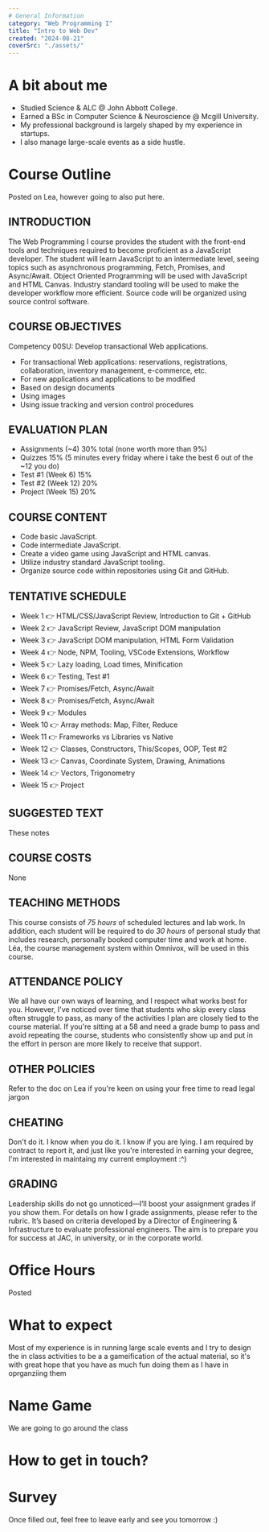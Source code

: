 ```yaml
---
# General Information
category: "Web Programming I"
title: "Intro to Web Dev"
created: "2024-08-21"
coverSrc: "./assets/"
---
```


# A bit about me

- Studied Science & ALC @ John Abbott College.
- Earned a BSc in Computer Science & Neuroscience @ Mcgill University.
- My professional background is largely shaped by my experience in startups.
- I also manage large-scale events as a side hustle.

# Course Outline

Posted on Lea, however going to also put here.

## INTRODUCTION

The Web Programming I course provides the student with the front-end tools and techniques required to become proficient as a JavaScript developer. The student will learn JavaScript to an intermediate level, seeing topics such as asynchronous programming, Fetch, Promises, and Async/Await. Object Oriented Programming will be used with JavaScript and HTML Canvas. Industry standard tooling will be used to make the developer workflow more efficient. Source code will be organized using source control software.

## COURSE OBJECTIVES

Competency 00SU: Develop transactional Web applications.

- For transactional Web applications: reservations, registrations, collaboration, inventory management, e-commerce, etc.
- For new applications and applications to be modified
- Based on design documents
- Using images
- Using issue tracking and version control procedures

## EVALUATION PLAN

- Assignments (~4) 30% total (none worth more than 9%)
- Quizzes 15% (5 minutes every friday where i take the best 6 out of the ~12 you do)
- Test #1 (Week 6) 15%
- Test #2 (Week 12) 20%
- Project (Week 15) 20%

## COURSE CONTENT

- Code basic JavaScript.
- Code intermediate JavaScript.
- Create a video game using JavaScript and HTML canvas.
- Utilize industry standard JavaScript tooling.
- Organize source code within repositories using Git and GitHub.

## TENTATIVE SCHEDULE

- Week 1 👉 HTML/CSS/JavaScript Review, Introduction to Git + GitHub
- Week 2 👉 JavaScript Review, JavaScript DOM manipulation
- Week 3 👉 JavaScript DOM manipulation, HTML Form Validation
- Week 4 👉 Node, NPM, Tooling, VSCode Extensions, Workflow
- Week 5 👉 Lazy loading, Load times, Minification
- Week 6 👉 Testing, Test #1
- Week 7 👉 Promises/Fetch, Async/Await
- Week 8 👉 Promises/Fetch, Async/Await
- Week 9 👉 Modules
- Week 10 👉 Array methods: Map, Filter, Reduce
- Week 11 👉 Frameworks vs Libraries vs Native
- Week 12 👉 Classes, Constructors, This/Scopes, OOP, Test #2
- Week 13 👉 Canvas, Coordinate System, Drawing, Animations
- Week 14 👉 Vectors, Trigonometry
- Week 15 👉 Project

## SUGGESTED TEXT

These notes

## COURSE COSTS

None

## TEACHING METHODS

This course consists of _75 hours_ of scheduled lectures and lab work. In addition, each student will be required to do _30 hours_ of personal study that includes research, personally booked computer time and work at home. Léa, the course management system within Omnivox, will be used in this course.

## ATTENDANCE POLICY

We all have our own ways of learning, and I respect what works best for you. However, I've noticed over time that students who skip every class often struggle to pass, as many of the activities I plan are closely tied to the course material. If you're sitting at a 58 and need a grade bump to pass and avoid repeating the course, students who consistently show up and put in the effort in person are more likely to receive that support.

## OTHER POLICIES

Refer to the doc on Lea if you're keen on using your free time to read legal jargon

## CHEATING

Don't do it. I know when you do it. I know if you are lying. I am required by contract to report it, and just like you're interested in earning your degree, I'm interested in maintaing my current employment :^)

## GRADING

Leadership skills do not go unnoticed—I’ll boost your assignment grades if you show them. For details on how I grade assignments, please refer to the rubric. It’s based on criteria developed by a Director of Engineering & Infrastructure to evaluate professional engineers. The aim is to prepare you for success at JAC, in university, or in the corporate world.

# Office Hours

Posted

# What to expect

Most of my experience is in running large scale events and I try to design the in class activities to be a a gameification of the actual material, so it's with great hope that you have as much fun doing them as I have in oprganziing them

# Name Game

We are going to go around the class

# How to get in touch?

# Survey

Once filled out, feel free to leave early and see you tomorrow :)
